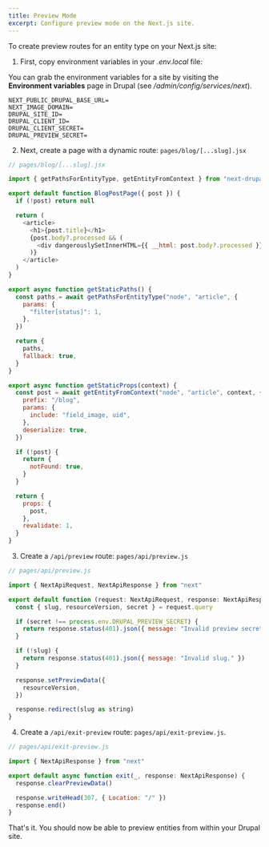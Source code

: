 ```yaml
---
title: Preview Mode
excerpt: Configure preview mode on the Next.js site.
---
```


To create preview routes for an entity type on your Next.js site:

1. First, copy environment variables in your _.env.local_ file:

You can grab the environment variables for a site by visiting the **Environment variables** page in Drupal (see _/admin/config/services/next_).

```
NEXT_PUBLIC_DRUPAL_BASE_URL=
NEXT_IMAGE_DOMAIN=
DRUPAL_SITE_ID=
DRUPAL_CLIENT_ID=
DRUPAL_CLIENT_SECRET=
DRUPAL_PREVIEW_SECRET=
```

2. Next, create a page with a dynamic route: `pages/blog/[...slug].jsx`

```js
// pages/blog/[...slug].jsx

import { getPathsForEntityType, getEntityFromContext } from "next-drupal"

export default function BlogPostPage({ post }) {
  if (!post) return null

  return (
    <article>
      <h1>{post.title}</h1>
      {post.body?.processed && (
        <div dangerouslySetInnerHTML={{ __html: post.body?.processed }} />
      )}
    </article>
  )
}

export async function getStaticPaths() {
  const paths = await getPathsForEntityType("node", "article", {
    params: {
      "filter[status]": 1,
    },
  })

  return {
    paths,
    fallback: true,
  }
}

export async function getStaticProps(context) {
  const post = await getEntityFromContext("node", "article", context, {
    prefix: "/blog",
    params: {
      include: "field_image, uid",
    },
    deserialize: true,
  })

  if (!post) {
    return {
      notFound: true,
    }
  }

  return {
    props: {
      post,
    },
    revalidate: 1,
  }
}
```

3. Create a `/api/preview` route: `pages/api/preview.js`

```js
// pages/api/preview.js

import { NextApiRequest, NextApiResponse } from "next"

export default function (request: NextApiRequest, response: NextApiResponse) {
  const { slug, resourceVersion, secret } = request.query

  if (secret !== process.env.DRUPAL_PREVIEW_SECRET) {
    return response.status(401).json({ message: "Invalid preview secret." })
  }

  if (!slug) {
    return response.status(401).json({ message: "Invalid slug." })
  }

  response.setPreviewData({
    resourceVersion,
  })

  response.redirect(slug as string)
}
```

4. Create a `/api/exit-preview` route: `pages/api/exit-preview.js`.

```js
// pages/api/exit-preview.js

import { NextApiResponse } from "next"

export default async function exit(_, response: NextApiResponse) {
  response.clearPreviewData()

  response.writeHead(307, { Location: "/" })
  response.end()
}
```

That's it. You should now be able to preview entities from within your Drupal site.
